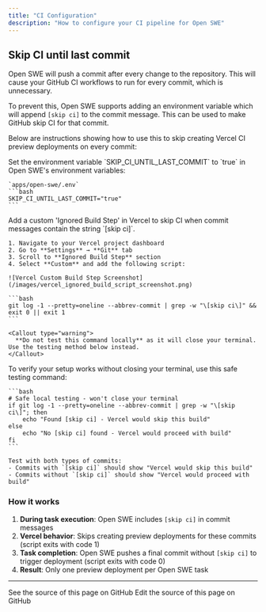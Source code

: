 ```yaml
---
title: "CI Configuration"
description: "How to configure your CI pipeline for Open SWE"
---
```


## Skip CI until last commit

Open SWE will push a commit after every change to the repository. This will cause your GitHub CI workflows to run for every commit, which is unnecessary.

To prevent this, Open SWE supports adding an environment variable which will append `[skip ci]` to the commit message. This can be used to make GitHub skip CI for that commit.

Below are instructions showing how to use this to skip creating Vercel CI preview deployments on every commit:

<Steps>
  <Step title="Set the environment variable">
    Set the environment variable `SKIP_CI_UNTIL_LAST_COMMIT` to `true` in Open SWE's environment variables:

    `apps/open-swe/.env`
    ```bash
    SKIP_CI_UNTIL_LAST_COMMIT="true"
    ```

  </Step>

  <Step title="Add custom 'Ignored Build Step' in Vercel">
    Add a custom 'Ignored Build Step' in Vercel to skip CI when commit messages contain the string `[skip ci]`.

    1. Navigate to your Vercel project dashboard
    2. Go to **Settings** → **Git** tab
    3. Scroll to **Ignored Build Step** section
    4. Select **Custom** and add the following script:

    ![Vercel Custom Build Step Screenshot](/images/vercel_ignored_build_script_screenshot.png)

    ```bash
    git log -1 --pretty=oneline --abbrev-commit | grep -w "\[skip ci\]" && exit 0 || exit 1
    ```

    <Callout type="warning">
      **Do not test this command locally** as it will close your terminal. Use the testing method below instead.
    </Callout>

  </Step>

  <Step title="Test the configuration (optional)">
    To verify your setup works without closing your terminal, use this safe testing command:

    ```bash
    # Safe local testing - won't close your terminal
    if git log -1 --pretty=oneline --abbrev-commit | grep -w "\[skip ci\]"; then
        echo "Found [skip ci] - Vercel would skip this build"
    else
        echo "No [skip ci] found - Vercel would proceed with build"
    fi
    ```

    Test with both types of commits:
    - Commits with `[skip ci]` should show "Vercel would skip this build"
    - Commits without `[skip ci]` should show "Vercel would proceed with build"

  </Step>
</Steps>

### How it works

1. **During task execution**: Open SWE includes `[skip ci]` in commit messages
2. **Vercel behavior**: Skips creating preview deployments for these commits (script exits with code 1)
3. **Task completion**: Open SWE pushes a final commit without `[skip ci]` to trigger deployment (script exits with code 0)
4. **Result**: Only one preview deployment per Open SWE task

---

<CardGroup cols={2}>
  <Card title="View Source" icon="eye" href="https://github.com/langchain-ai/docs/blob/main/src/labs/swe/setup/ci.mdx">
    See the source of this page on GitHub
  </Card>
  <Card title="Edit Source" icon="pen-to-square" href="https://github.com/langchain-ai/docs/edit/main/src/labs/swe/setup/ci.mdx">
    Edit the source of this page on GitHub
  </Card>
</CardGroup>
